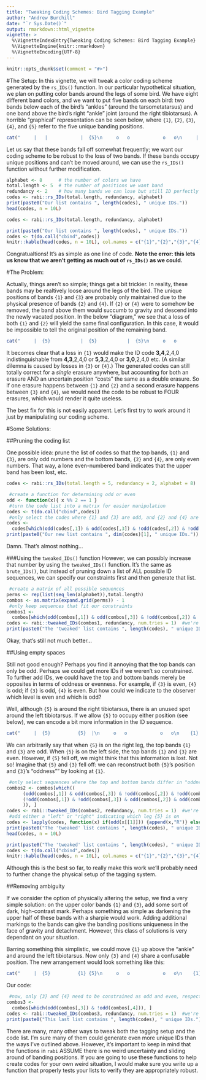 ```yaml
---
title: "Tweaking Coding Schemes: Bird Tagging Example"
author: "Andrew Burchill"
date: "`r Sys.Date()`"
output: rmarkdown::html_vignette
vignette: >
  %\VignetteIndexEntry{Tweaking Coding Schemes: Bird Tagging Example}
  %\VignetteEngine{knitr::rmarkdown}
  %\VignetteEncoding{UTF-8}
---
```

```r
knitr::opts_chunk$set(comment = "#>")
```
#The Setup:
In this vignette, we will tweak a color coding scheme generated by the `rs_IDs()` function. In our particular hypothetical situation, we plan on putting color bands around the legs of some bird. We have eight different band colors, and we want to put five bands on each bird: two bands below each of the bird's "ankles" (around the tarsometatarsus) and one band above the bird's right "ankle" joint (around the right tibiotarsus). A horrible "graphical" representation can be seen below, where `{1}`, `{2}`, `{3}`, `{4}`, and `{5}` refer to the five unique banding positions.

```r
cat("     |   |            |  {5}\n     o   o            o   o\n     |   |     =>    {1} {3}\n     .   .           {2} {4}\n    /|\\ /|\\          /|\\ /|\\")

```

Let us say that these bands fall off somewhat frequently; we want our coding scheme to be robust to the loss of two bands. If these bands occupy unique positions and can't be moved around, we can use the `rs_IDs()` function without further modification.
```r
alphabet <- 8      # the number of colors we have
total.length <- 5  # the number of positions we want band
redundancy <- 2    # how many bands we can lose but still ID perfectly
codes <- rabi::rs_IDs(total.length, redundancy, alphabet)
print(paste0("Our list contains ", length(codes), " unique IDs."))
head(codes, n = 10L)
```
```r
codes <- rabi::rs_IDs(total.length, redundancy, alphabet)
```
```r
print(paste0("Our list contains ", length(codes), " unique IDs."))
codes <- t(do.call("cbind",codes))
knitr::kable(head(codes, n = 10L), col.names = c("{1}","{2}","{3}","{4}","{5}"), align = "c", caption = "ID sequences in the unaltered list")
```

Congratualtions! It's as simple as one line of code. **Note the error: this lets us know that we aren't getting as much out of `rs_IDs()` as we could.**

#The Problem:


Actually, things aren't so simple; things get a bit trickier. In reality, these bands may be realtively loose around the legs of the bird. The unique positions of bands `{1}` and `{3}` are probably only maintained due to the physical presence of bands `{2}` and `{4}`. If `{2}` or `{4}` were to somehow be removed, the band above them would succumb to gravity and descend into the newly vacated position. In the below "diagram," we see that a loss of both `{1}` and `{2}` will yield the same final configuration. In this case, it would be impossible to tell the original position of the remaining band. 
```r
cat("     |  {5}           |  {5}           |  {5}\n     o   o            o   o            o   o\n    {1} {3}   AND     x  {3}    =>     |  {3}\n     x  {4}          {2} {4}          {?} {4}\n    /|\\ /|\\          /|\\ /|\\          /|\\ /|\\")

```
It becomes clear that a loss in `{1}` would make the ID code **3,4**,2,4,0 indistinguishable from **4,3**,2,4,0 or **5,3**,2,4,0 or **3,0**,2,4,0 etc. (A similar dilemna is caused by losses in `{3}` or `{4}`.) The generated codes can still totally correct for a _single_ erasure anywhere, but accounting for both an erasure AND an uncertain position "costs" the same as a double erasure. So if one erasure happens between `{1}` and `{2}` and a second erasure happens between `{3}` and `{4}`, we would need the code to be robust to FOUR erasures, which would render it quite useless.

The best fix for this is not easily apparent. Let's first try to work around it just by manipulating our coding scheme.

#Some Solutions: 

##Pruning the coding list

One possible idea: prune the list of codes so that the top bands, `{1}` and  `{3}`, are only odd numbers and the bottom bands, `{2}` and  `{4}`, are only even numbers. That way, a lone even-numbered band indicates that the upper band has been lost, etc.
```r
codes <- rabi::rs_IDs(total.length = 5, redundancy = 2, alphabet = 8)
```
```r
 #create a function for determining odd or even
odd <- function(x){ x %% 2 == 1 }
 #turn the code list into a matrix for easier manipulation
codes <- t(do.call("cbind",codes)) 
 #only select the codes where {1} and {3} are odd, and {2} and {4} are even
codes <- 
  codes[which(odd(codes[,1]) & odd(codes[,3]) & !odd(codes[,2]) & !odd(codes[,4])), ]
print(paste0("Our new list contains ", dim(codes)[1], " unique IDs."))
```
Damn. That's almost nothing...

###Using the `tweaked_IDs()` function
However, we can possibly increase that number by using the `tweaked_IDs()` function. It's the same as `brute_IDs()`, but instead of pruning down a list of ALL possible ID sequences, we can specify our constraints first and then generate that list.

```r
 #create a matrix of all possible sequences
perms <- rep(list(seq_len(alphabet)),total.length)
combos <- as.matrix(expand.grid(perms)) - 1
 #only keep sequences that fit our constraints
combos1 <- 
  combos[which(odd(combos[,1]) & odd(combos[,3]) & !odd(combos[,2]) & !odd(combos[,4])), ]
codes <- rabi::tweaked_IDs(combos1, redundancy, num.tries = 1)  #we're only running it once for speed
print(paste0("The 'tweaked' list contains ", length(codes), " unique IDs."))

```

Okay, that's still not much better... 

##Using empty spaces

Still not good enough? Perhaps you find it annoying that the top bands can only be odd. Perhaps we could get more IDs if we weren't so constrained. To further add IDs, we could have the top and bottom bands merely be opposites in terms of oddness or evenness. For example, if `{3}` is even, `{4}` is odd; if `{3}` is odd, `{4}` is even. But how could we indicate to the observer which level is even and which is odd?

Well, although `{5}` is around the right tibiotarsus, there is an unused spot around the left tibiotarsus. If we allow `{5}` to occupy either position (see below), we can encode a bit more information in the ID sequence.

```r
cat("     |  {5}          {5}  |\n     o   o            o   o\n    {1} {3}    OR    {1} {3}\n    {2} {4}          {2} {4}\n    /|\\ /|\\          /|\\ /|\\")

```
We can arbitrarily say that when `{5}` is on the right leg, the top bands `{1}` and `{3}` are odd. When `{5}` is on the left side, the top bands `{1}` and `{3}` are even. However, if `{5}` fell off, we might think that this information is lost. Not so! Imagine that `{5}` and `{3}` fell off: we can reconstruct both `{5}`'s position and `{3}`'s "oddness"" by looking at `{1}`.

```r
 #only select sequences where the top and bottom bands differ in "oddness"
combos2 <- combos[which((
      (odd(combos[,1]) & odd(combos[,3]) & !odd(combos[,2]) & !odd(combos[,4])) |
      (!odd(combos[,1]) & !odd(combos[,3]) & odd(combos[,2]) & odd(combos[,4]))
      )), ]
codes <- rabi::tweaked_IDs(combos2, redundancy, num.tries = 1)  #we're only running it once for speed
 #add either a "left" or "right" indicating which leg {5} is on
codes <- lapply(codes, function(x) if(odd(x[[1]])) {append(x,"R")} else {append(x,"L")})
print(paste0("The 'tweaked' list contains ", length(codes), " unique IDs."))
head(codes, n = 10L)

```
```r
print(paste0("The 'tweaked' list contains ", length(codes), " unique IDs."))
codes <- t(do.call("cbind",codes))
knitr::kable(head(codes, n = 10L), col.names = c("{1}","{2}","{3}","{4}","{5}","{5}'s Position"), align = "c", caption = "ID sequences in variable position list")
```

Although this is the best so far, to really make this work we'll probably need to further change the physical setup of the tagging system.

##Removing ambiguity

If we consider the option of physically altering the setup, we find a very simple solution: on the upper color bands `{1}` and `{3}`, add some sort of dark, high-contrast mark. Perhaps something as simple as darkening the upper half of these bands with a sharpie would work. Adding additional markings to the bands can give the banding positions uniqueness in the face of gravity and detachment. However, this class of solutions is very dependant on your situation.

Barring something this simplistic, we could move `{1}` up above the "ankle" and around the left tibiotarsus. Now only `{3}` and `{4}` share a confusable position. The new arrangement would look something like this:
```r
cat("     |  {5}          {1} {5}\n     o   o            o   o\n    {1} {3}    =>     |  {3}\n    {2} {4}          {2} {4}\n    /|\\ /|\\          /|\\ /|\\")

```
Our code:
```r
 #now, only {3} and {4} need to be constrained as odd and even, respectively
combos3 <- 
  combos[which(odd(combos[,3]) & !odd(combos[,4])), ]
codes <- rabi::tweaked_IDs(combos3, redundancy, num.tries = 1)  #we're only running it once for speed
print(paste0("This last list contains ", length(codes), " unique IDs."))

```

There are many, many other ways to tweak both the tagging setup and the code list. I'm sure many of them could generate even more unique IDs than the ways I've outlined above. However, it's important to keep in mind that the functions in `rabi` ASSUME there is no weird uncertainty and sliding around of banding positions. If you are going to use these functions to help create codes for your own weird situation, I would make sure you write up a function that properly tests your lists to verify they are appropriately robust.

